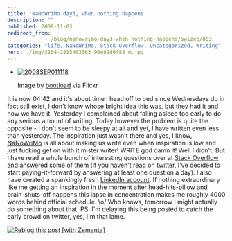 ```yaml
---
title: 'NaNoWriMo day3, when nothing happens'
description: ""
published: 2009-11-03
redirect_from: 
            - /blog/nanowrimo-day3-when-nothing-happens/swizec/803
categories: "life, NaNoWriMo, Stack Overflow, Uncategorized, Writing"
hero: ./img/3204-2815403363_90e82d6f88_m.jpg
---
```

- [![2008SEP011118](./img/3204-2815403363_90e82d6f88_m.jpg "2008SEP011118")](http://www.flickr.com/photos/27164277@N00/2815403363)

  Image by [bootload](http://www.flickr.com/photos/27164277@N00/2815403363) via Flickr

It is now 04:42 and it&#x27;s about time I head off to bed since Wednesdays do in fact still exist, I don&#x27;t know whose bright idea this was, but they had it and now we have it. Yesterday I complained about falling asleep too early to do any serious amount of writing. Today however the problem is quite the opposite - I don&#x27;t seem to be sleepy at all and yet, I have written even less than yesterday. The inspiration just wasn&#x27;t there and yes, I know, [NaNoWriMo](http://www.nanowrimo.org/ "NaNoWriMo") is all about making us write even when inspiration is low and just fucking get on with it mister writer! WRITE god damn it! Well I didn&#x27;t. But I have read a whole bunch of interesting questions over at [Stack Overflow](http://www.stackoverflow.com/ "Stack Overflow") and answered some of them (if you haven&#x27;t read on twitter, I&#x27;ve decided to start paying-it-forward by answering at least one question a day). I also have created a spankingly fresh [LinkedIn account](http://www.linkedin.com/in/swizec). If nothing extraordinary like me getting an inspiration in the moment after head-hits-pillow and brain-shuts-off happens this lapse in concentration makes me roughly 4000 words behind official schedule. \\o/ Who knows, tomorrow I might actually do something about that. PS: I&#x27;m delaying this being posted to catch the early crowd on twitter, yes, I&#x27;m that lame.

[![Reblog this post \[with Zemanta\]](http://img.zemanta.com/reblog_e.png?x-id=a7fa5c65-e73c-4a21-baf4-3982c53927ba)](http://reblog.zemanta.com/zemified/a7fa5c65-e73c-4a21-baf4-3982c53927ba/ "Reblog this post \[with Zemanta]")